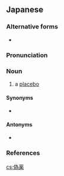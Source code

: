 {{also|きやく}}

==Japanese==
{{wikipedia|lang=ja}}
{{ja-kanjitab|ぎ|やく|yomi=o}}

===Alternative forms===
* {{ja-l|擬薬}}

===Pronunciation===
{{ja-pron|y=o|ぎやく|acc=0|acc_ref=DJR,SMK5}}

===Noun===
{{ja-noun|ぎやく}}

# {{lb|ja|medicine|sort=きやく'}} a [[placebo]]

====Synonyms====
* {{ja-r|プラセボ}}

====Antonyms====
* {{ja-r|反偽薬|はんぎやく}}

===References===
<references/>

[[cs:偽薬]]